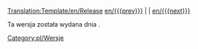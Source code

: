 [[Translation:Template/en/Release]]
<noinclude></noinclude><includeonly><!--[[Category:Versions]]-->[[Category:pl/Wersje]]</includeonly>
[[en/{{{prev}}}]] | '''{{PAGENAME}}''' | [[en/{{{next}}}]]
<!--[[{{{popr}}}|/Pl[{{{popr}}}]] | '''{{PAGENAME}}''' | [[{{{nast}}}/Pl|{{{nast}}}]]-->

Ta wersja została wydana dnia {{{date}}}.